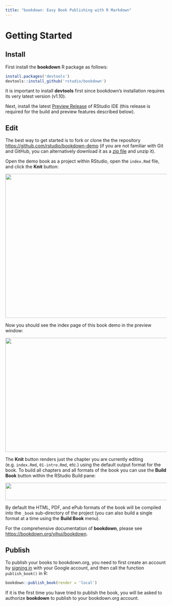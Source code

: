 ```yaml
---
title: "bookdown: Easy Book Publishing with R Markdown"
---
```


Getting Started
=================================

## Install {.bigNumber .color1}

First install the **bookdown** R package as follows:

```r
install.packages('devtools')
devtools::install_github('rstudio/bookdown')
```

It is important to install **devtools** first since bookdown's installation requires its very latest version (v1.10).

Next, install the latest [Preview Release](https://www.rstudio.com/products/rstudio/download/preview/) of RStudio IDE (this release is required for the build and preview features described below).


## Edit {.bigNumber .color2}

The best way to get started is to fork or clone the the repository <https://github.com/rstudio/bookdown-demo> (if you are not familiar with Git and GitHub, you can alternatively download it as a [zip file](https://github.com/rstudio/bookdown-demo/archive/master.zip) and unzip it).

Open the demo book as a project within RStudio, open the `index.Rmd` file, and click the **Knit** button:

<img src="/images/knit-book.png" width=575 height=448>


Now you should see the index page of this book demo in the preview window:

<img src="/images/preview-book.png" width=575 height=355>

The **Knit** button renders just the chapter you are currently editing (e.g. `index.Rmd`, `01-intro.Rmd`, etc.) using the default output format for the book. To build all chapters and all formats of the book you can use the **Build Book** button within the RStudio Build pane:

<img src="/images/build-book.png" width=575 height=54>

By default the HTML, PDF, and ePub formats of the book will be compiled into the `_book` sub-directory of the project (you can also build a single format at a time using the **Build Book** menu).

For the comprehensive documentation of **bookdown**, please see <https://bookdown.org/yihui/bookdown>.

## Publish {.bigNumber .color2}

To publish your books to bookdown.org, you need to first create an account by [signing in](/connect/) with your Google account, and then call the function `publish_book()` in R:

```r
bookdown::publish_book(render = 'local')
```

If it is the first time you have tried to publish the book, you will be asked to authorize **bookdown** to publish to your bookdown.org account.
